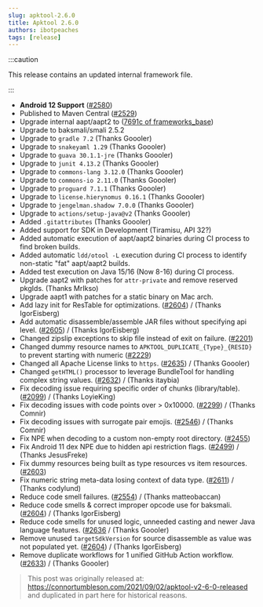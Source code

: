 ```yaml
---
slug: apktool-2.6.0
title: Apktool 2.6.0
authors: ibotpeaches
tags: [release]
---
```


:::caution

This release contains an updated internal framework file.

:::

- **Android 12 Support** ([#2580](https://github.com/iBotPeaches/Apktool/issues/2580))
- Published to Maven Central ([#2529](https://github.com/iBotPeaches/Apktool/issues/2529))
- Upgrade internal aapt/aapt2 to ([7691c of frameworks_base](https://github.com/iBotPeaches/platform_frameworks_base/commit/63f688ebacc6a92ddf298ef6a88edc996017691c))
- Upgrade to baksmali/smali 2.5.2
- Upgrade to `gradle 7.2` (Thanks Goooler)
- Upgrade to `snakeyaml 1.29` (Thanks Goooler)
- Upgrade to `guava 30.1.1-jre` (Thanks Goooler)
- Upgrade to `junit 4.13.2` (Thanks Goooler)
- Upgrade to `commons-lang 3.12.0` (Thanks Goooler)
- Upgrade to `commons-io 2.11.0` (Thanks Goooler)
- Upgrade to `proguard 7.1.1` (Thanks Goooler)
- Upgrade to `license.hierynomus 0.16.1` (Thanks Goooler)
- Upgrade to `jengelman.shadow 7.0.0` (Thanks Goooler)
- Upgrade to `actions/setup-java@v2` (Thanks Goooler)
- Added `.gitattributes` (Thanks Goooler)
- Added support for SDK in Development (Tiramisu, API 32?)
- Added automatic execution of aapt/aapt2 binaries during CI process to find broken builds.
- Added automatic `ldd/otool -L` execution during CI process to identify non-static "fat" aapt/aapt2 builds.
- Added test execution on Java 15/16 (Now 8-16) during CI process.
- Upgrade aapt2 with patches for `attr-private` and remove reserved pkgIds. (Thanks MrIkso)
- Upgrade aapt1 with patches for a static binary on Mac arch.
- Add lazy init for ResTable for optimizations. ([#2604](https://github.com/iBotPeaches/Apktool/pull/2604)) / (Thanks IgorEisberg)
- Add automatic disassemble/assemble JAR files without specifying api level. ([#2605](https://github.com/iBotPeaches/Apktool/pull/2605)) / (Thanks IgorEisberg)
- Changed zipslip exceptions to skip file instead of exit on failure. ([#2201](https://github.com/iBotPeaches/Apktool/issues/2201))
- Changed dummy resource names to `APKTOOL_DUPLICATE_{Type}_{RESID}` to prevent starting with numeric ([#2229](https://github.com/iBotPeaches/Apktool/issues/2229))
- Changed all Apache License links to `https`. ([#2635](https://github.com/iBotPeaches/Apktool/pull/2635)) / (Thanks Goooler)
- Changed `getHTML()` processor to leverage BundleTool for handling complex string values. ([#2632](https://github.com/iBotPeaches/Apktool/issues/2632)) / (Thanks itaybia)
- Fix decoding issue requiring specific order of chunks (library/table). ([#2099](https://github.com/iBotPeaches/Apktool/issues/2099)) / (Thanks LoyieKing)
- Fix decoding issues with code points over > 0x10000. ([#2299](https://github.com/iBotPeaches/Apktool/issues/2299)) / (Thanks Comnir)
- Fix decoding issues with surrogate pair emojis. ([#2546](https://github.com/iBotPeaches/Apktool/issues/2546)) / (Thanks Comnir)
- Fix NPE when decoding to a custom non-empty root directory. ([#2455](https://github.com/iBotPeaches/Apktool/issues/2455))
- Fix Android 11 dex NPE due to hidden api restriction flags. ([#2499](https://github.com/iBotPeaches/Apktool/issues/2499)) / (Thanks JesusFreke)
- Fix dummy resources being built as type resources vs item resources. ([#2603](https://github.com/iBotPeaches/Apktool/issues/2603))
- Fix numeric string meta-data losing context of data type. ([#2611](https://github.com/iBotPeaches/Apktool/issues/2611)) / (Thanks codylund)
- Reduce code smell failures. ([#2554](https://github.com/iBotPeaches/Apktool/pull/2554)) / (Thanks matteobaccan)
- Reduce code smells & correct improper opcode use for baksmali. ([#2604](https://github.com/iBotPeaches/Apktool/pull/2604)) / (Thanks IgorEisberg)
- Reduce code smells for unused logic, unneeded casting and newer Java language features. ([#2636](https://github.com/iBotPeaches/Apktool/pull/2636) / (Thanks Goooler)
- Remove unused `targetSdkVersion` for source disassemble as value was not populated yet. ([#2604](https://github.com/iBotPeaches/Apktool/pull/2604)) / (Thanks IgorEisberg)
- Remove duplicate workflows for 1 unified GitHub Action workflow. ([#2633](https://github.com/iBotPeaches/Apktool/pull/2633)) / (Thanks Goooler)

> This post was originally released at: https://connortumbleson.com/2021/09/02/apktool-v2-6-0-released and duplicated in part here for historical reasons.
